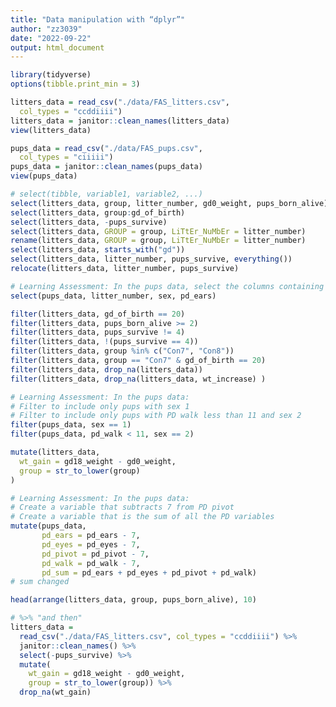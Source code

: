 ```yaml
---
title: "Data manipulation with “dplyr”"
author: "zz3039"
date: "2022-09-22"
output: html_document
---
```


```r
library(tidyverse)
options(tibble.print_min = 3)

litters_data = read_csv("./data/FAS_litters.csv",
  col_types = "ccddiiii")
litters_data = janitor::clean_names(litters_data)
view(litters_data)

pups_data = read_csv("./data/FAS_pups.csv",
  col_types = "ciiiii")
pups_data = janitor::clean_names(pups_data)
view(pups_data)
```

```r
# select(tibble, variable1, variable2, ...)
select(litters_data, group, litter_number, gd0_weight, pups_born_alive)
select(litters_data, group:gd_of_birth)
select(litters_data, -pups_survive)
select(litters_data, GROUP = group, LiTtEr_NuMbEr = litter_number)
rename(litters_data, GROUP = group, LiTtEr_NuMbEr = litter_number)
select(litters_data, starts_with("gd"))
select(litters_data, litter_number, pups_survive, everything())
relocate(litters_data, litter_number, pups_survive)

# Learning Assessment: In the pups data, select the columns containing litter number, sex, and PD ears.
select(pups_data, litter_number, sex, pd_ears)
```

```r
filter(litters_data, gd_of_birth == 20)
filter(litters_data, pups_born_alive >= 2)
filter(litters_data, pups_survive != 4)
filter(litters_data, !(pups_survive == 4))
filter(litters_data, group %in% c("Con7", "Con8"))
filter(litters_data, group == "Con7" & gd_of_birth == 20)
filter(litters_data, drop_na(litters_data))
filter(litters_data, drop_na(litters_data, wt_increase) )

# Learning Assessment: In the pups data:
# Filter to include only pups with sex 1
# Filter to include only pups with PD walk less than 11 and sex 2
filter(pups_data, sex == 1)
filter(pups_data, pd_walk < 11, sex == 2)
```

```r
mutate(litters_data,
  wt_gain = gd18_weight - gd0_weight,
  group = str_to_lower(group)
)

# Learning Assessment: In the pups data:
# Create a variable that subtracts 7 from PD pivot
# Create a variable that is the sum of all the PD variables
mutate(pups_data, 
       pd_ears = pd_ears - 7,
       pd_eyes = pd_eyes - 7,
       pd_pivot = pd_pivot - 7,
       pd_walk = pd_walk - 7,
       pd_sum = pd_ears + pd_eyes + pd_pivot + pd_walk)
# sum changed
```

```r
head(arrange(litters_data, group, pups_born_alive), 10)

```

```r
# %>% "and then"
litters_data = 
  read_csv("./data/FAS_litters.csv", col_types = "ccddiiii") %>%
  janitor::clean_names() %>%
  select(-pups_survive) %>%
  mutate(
    wt_gain = gd18_weight - gd0_weight,
    group = str_to_lower(group)) %>% 
  drop_na(wt_gain)

```



